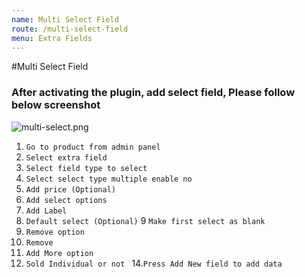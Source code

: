 ```yaml
---
name: Multi Select Field
route: /multi-select-field
menu: Extra Fields
---
```

#Multi Select Field

### After activating the plugin, add select field,  Please follow below screenshot

![multi-select.png](../images/multi-select.png)

1. `Go to product from admin panel`
2. `Select extra field `
3. `Select field type to select`
4. `Select select type multiple enable no`
5. `Add price (Optional)`
6. `Add select options`
7. `Add Label`
8. `Default select (Optional)`
9 `Make first select as blank `
10. `Remove option `
11. `Remove`
12. `Add More option`
13. `Sold Individual or not `
14.` Press Add New field to add data `
